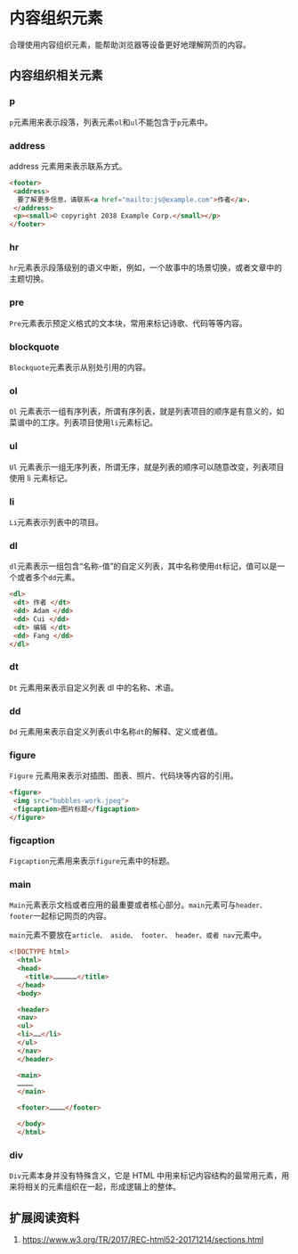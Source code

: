 # 内容组织元素 {#html-group}

合理使用内容组织元素，能帮助浏览器等设备更好地理解网页的内容。

## 内容组织相关元素

### p

`p`元素用来表示段落，列表元素`ol`和`ul`不能包含于`p`元素中。

### address

address 元素用来表示联系方式。

```html
<footer>
 <address>
  要了解更多信息，请联系<a href="mailto:js@example.com">作者</a>.
 </address>
 <p><small>© copyright 2038 Example Corp.</small></p>
</footer>
```

### hr

`hr`元素表示段落级别的语义中断，例如，一个故事中的场景切换，或者文章中的主题切换。

### pre

`Pre`元素表示预定义格式的文本块，常用来标记诗歌、代码等等内容。

### blockquote

`Blockquote`元素表示从别处引用的内容。

### ol

`Ol` 元素表示一组有序列表，所谓有序列表，就是列表项目的顺序是有意义的，如菜谱中的工序。列表项目使用`li`元素标记。

### ul

`Ul` 元素表示一组无序列表，所谓无序，就是列表的顺序可以随意改变，列表项目使用 li 元素标记。

### li

`Li`元素表示列表中的项目。

### dl

`dl`元素表示一组包含“名称-值”的自定义列表，其中名称使用`dt`标记，值可以是一个或者多个`dd`元素。

``` html
<dl>
 <dt> 作者 </dt>
 <dd> Adam </dd>
 <dd> Cui </dd>
 <dt> 编辑 </dt>
 <dd> Fang </dd>
</dl>
```

### dt

`Dt` 元素用来表示自定义列表 dl 中的名称、术语。

### dd

`Dd` 元素用来表示自定义列表`dl`中名称`dt`的解释、定义或者值。

### figure

`Figure` 元素用来表示对插图、图表、照片、代码块等内容的引用。

``` html
<figure>
 <img src="bubbles-work.jpeg">
 <figcaption>图片标题</figcaption>
</figure>
```

### figcaption

`Figcaption`元素用来表示`figure`元素中的标题。

### main

`Main`元素表示文档或者应用的最重要或者核心部分。`main`元素可与`header、footer`一起标记网页的内容。

`main`元素不要放在`article、 aside、 footer、 header、或者 nav`元素中。

``` html
<!DOCTYPE html>
  <html>
  <head>
    <title>………………</title>
  </head>
  <body>

  <header>
  <nav>
  <ul>
  <li>……</li>
  </ul>
  </nav>
  </header>

  <main>
  …………
  </main>

  <footer>…………</footer>

  </body>
  </html>
```

### div

`Div`元素本身并没有特殊含义，它是 HTML 中用来标记内容结构的最常用元素，用来将相关的元素组织在一起，形成逻辑上的整体。

## 扩展阅读资料

1. <https://www.w3.org/TR/2017/REC-html52-20171214/sections.html>
